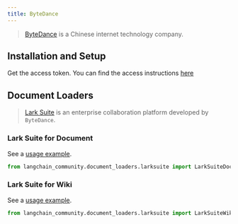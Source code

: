 ```yaml
---
title: ByteDance
---
```


>[ByteDance](https://bytedance.com/) is a Chinese internet technology company.

## Installation and Setup

Get the access token.
You can find the access instructions [here](https://open.larksuite.com/document)


## Document Loaders

>[Lark Suite](https://www.larksuite.com/) is an enterprise collaboration platform
> developed by `ByteDance`.

### Lark Suite for Document

See a [usage example](/oss/integrations/document_loaders/larksuite/#load-from-document).

```python
from langchain_community.document_loaders.larksuite import LarkSuiteDocLoader
```

### Lark Suite for Wiki

See a [usage example](/oss/integrations/document_loaders/larksuite/#load-from-wiki).

```python
from langchain_community.document_loaders.larksuite import LarkSuiteWikiLoader
```

